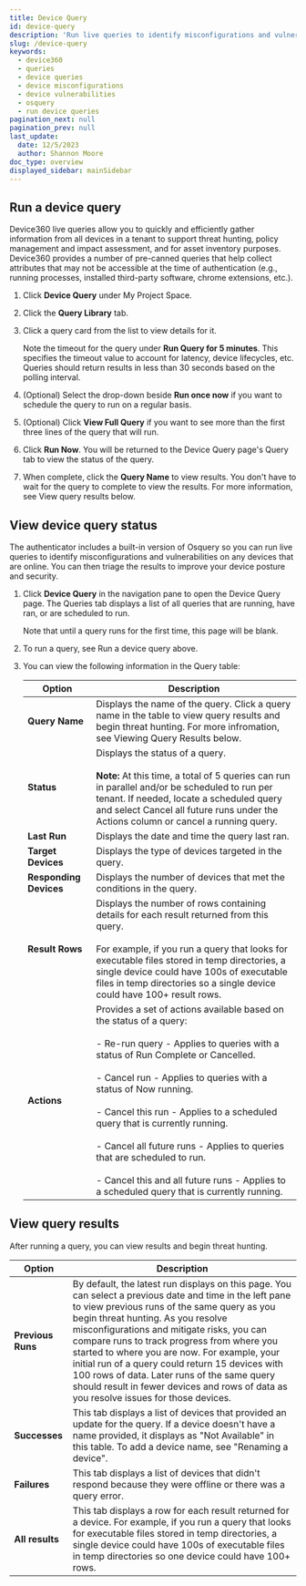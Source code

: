```yaml
---
title: Device Query
id: device-query
description: 'Run live queries to identify misconfigurations and vulnerabilities on devices.'
slug: /device-query
keywords:
  - device360
  - queries
  - device queries
  - device misconfigurations
  - device vulnerabilities
  - osquery
  - run device queries
pagination_next: null
pagination_prev: null
last_update:
  date: 12/5/2023
  author: Shannon Moore
doc_type: overview
displayed_sidebar: mainSidebar
---
```

## Run a device query

Device360 live queries allow you to quickly and efficiently gather information from all devices in a tenant to support threat hunting, policy management and impact assessment, and for asset inventory purposes. Device360 provides a number of pre-canned queries that help collect attributes that may not be accessible at the time of authentication (e.g., running processes, installed third-party software, chrome extensions, etc.).

1. Click **Device Query** under My Project Space.

2. Click the **Query Library** tab.

3. Click a query card from the list to view details for it.

   Note the timeout for the query under **Run Query for 5 minutes**. This specifies the timeout value to account for latency, device lifecycles, etc. Queries should return results in less than 30 seconds based on the polling interval.

4. (Optional) Select the drop-down beside **Run once now** if you want to schedule the query to run on a regular basis.

5. (Optional) Click **View Full Query** if you want to see more than the first three lines of the query that will run.

6. Click **Run Now**. You will be returned to the Device Query page's Query tab to view the status of the query.

7. When complete, click the **Query Name** to view results. You don't have to wait for the query to complete to view the results. For more information, see View query results below.


## View device query status

The authenticator includes a built-in version of Osquery so you can run live queries to identify misconfigurations and vulnerabilities on any devices that are online. You can then triage the results to improve your device posture and security.

1. Click **Device Query** in the navigation pane to open the Device Query page. The Queries tab displays a list of all queries that are running, have ran, or are scheduled to run.

   Note that until a query runs for the first time, this page will be blank.

2. To run a query, see Run a device query above.

3. You can view the following information in the Query table:

   | Option                     | Description |
   | -------------------------- | ----------------------------------------------------------------------------------------------------------------------------------------------------------------------------------------------------------------------------------------------------------------------------------------------------------------------------------------------------------------------------------------------------------------------------------------------------------------------------------------------------------------------------------------------------------------------------------------------------------------------------------------- |
   | **Query Name**             | Displays the name of the query. Click a query name in the table to view query results and begin threat hunting. For more infromation, see Viewing Query Results below. |
   | **Status**                 | Displays the status of a query. <br /><br />**Note:** At this time, a total of 5 queries can run in parallel and/or be scheduled to run per tenant. If needed, locate a scheduled query and select Cancel all future runs under the Actions column or cancel a running query. |
   | **Last Run**               | Displays the date and time the query last ran. |
   | **Target Devices**         | Displays the type of devices targeted in the query. |
   | **Responding Devices**     | Displays the number of devices that met the conditions in the query. |
   | **Result Rows**            | Displays the number of rows containing details for each result returned from this query.<br /><br />For example, if you run a query that looks for executable files stored in temp directories, a single device could have 100s of executable files in temp directories so a single device could have 100+ result rows. |
   | **Actions**                | Provides a set of actions available based on the status of a query: <br /><br />- Re-run query - Applies to queries with a status of Run Complete or Cancelled.<br /><br />- Cancel run - Applies to queries with a status of Now running.<br /><br />- Cancel this run - Applies to a scheduled query that is currently running.<br /><br />- Cancel all future runs - Applies to queries that are scheduled to run.<br /><br />- Cancel this and all future runs - Applies to a scheduled query that is currently running.  |


  
## View query results
After running a query, you can view results and begin threat hunting.

  | Option                     | Description |
  | -------------------------- | ----------------------------------------------------------------------------------------------------------------------------------------------------------------------------------------------------------------------------------------------------------------------------------------------------------------------------------------------------------------------------------------------------------------------------------------------------------------------------------------------------------------------------------------------------------------------------------------------------------------------------------------- |
  | **Previous Runs**          | By default, the latest run displays on this page. You can select a previous date and time in the left pane to view previous runs of the same query as you begin threat hunting. As you resolve misconfigurations and mitigate risks, you can compare runs to track progress from where you started to where you are now. For example, your initial run of a query could return 15 devices with 100 rows of data. Later runs of the same query should result in fewer devices and rows of data as you resolve issues for those devices.                      |
  | **Successes**              | This tab displays a list of devices that provided an update for the query. If a device doesn't have a name provided, it displays as "Not Available" in this table. To add a device name, see "Renaming a device".              |
  | **Failures**               | This tab displays a list of devices that didn't respond because they were offline or there was a query error. |
  | **All results**            | This tab displays a row for each result returned for a device. For example, if you run a query that looks for executable files stored in temp directories, a single device could have 100s of executable files in temp directories so one device could have 100+ rows.      |

